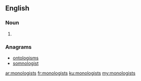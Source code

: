 ==English==

===Noun===
{{head|en}}

# {{plural of|monologist}}

===Anagrams===
* [[ontologisms#English|ontologisms]]
* [[somnologist#English|somnologist]]

[[ar:monologists]]
[[fr:monologists]]
[[ku:monologists]]
[[my:monologists]]